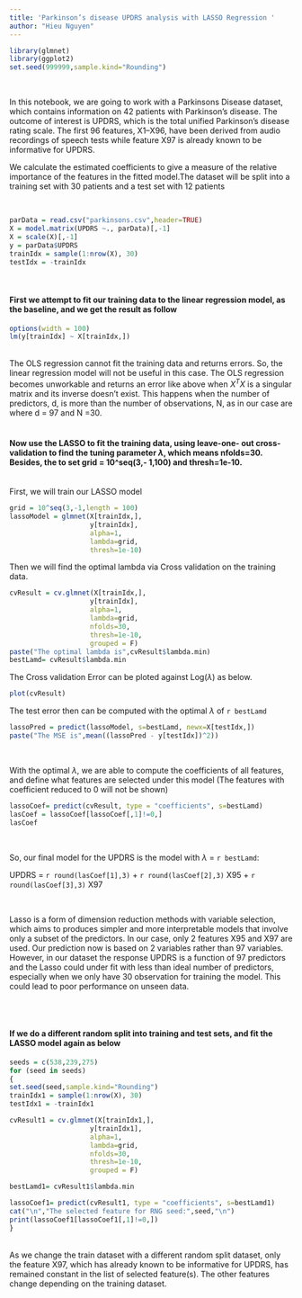 ---
title: 'Parkinson’s disease UPDRS analysis with LASSO Regression '
author: "Hieu Nguyen"
---

```{r,echo=FALSE,warning=FALSE}
library(glmnet)
library(ggplot2)
set.seed(999999,sample.kind="Rounding")
```

\

In this notebook, we are going to work with a Parkinsons Disease dataset, which contains information on 42 patients with Parkinson’s disease. The outcome of interest is UPDRS, which is the total unified Parkinson’s disease rating scale. The first 96 features, X1–X96, have been derived from audio recordings of speech tests while feature X97 is already known to be informative for UPDRS.
\

We calculate the estimated coefficients to give a measure of the relative importance of the features in the fitted model.The dataset will be split into a training set with 30 patients and a test set with 12 patients 

\

```{r,comment=NA}
parData = read.csv("parkinsons.csv",header=TRUE)
X = model.matrix(UPDRS ~., parData)[,-1]
X = scale(X)[,-1]
y = parData$UPDRS
trainIdx = sample(1:nrow(X), 30)
testIdx = -trainIdx
```

\

#### First we attempt to fit our training data to the linear regression model, as the baseline, and we get the result as follow

```{r,comment=NA}
options(width = 100)
lm(y[trainIdx] ~ X[trainIdx,])
```
\
The OLS regression cannot fit the training data and returns errors. So, the linear regression model will not be useful in this case. 
The OLS regression becomes unworkable and returns an error like above when $X^TX$ is a singular matrix and its inverse doesn’t exist. This happens when the number of predictors, d, is more than the number of observations, N, as in our case are where d = 97 and N =30.
\
\

#### Now use the LASSO to fit the training data, using leave-one- out cross-validation to find the tuning parameter $\lambda$, which means nfolds=30. Besides, the to set grid = 10^seq(3,- 1,100) and thresh=1e-10. 

\
First, we will train our LASSO model 

```{r,comment=NA}
grid = 10^seq(3,-1,length = 100)
lassoModel = glmnet(X[trainIdx,],
                    y[trainIdx],
                    alpha=1,
                    lambda=grid,
                    thresh=1e-10)
```

Then we will find the optimal lambda via Cross validation on the training data.

```{r,comment=NA}
cvResult = cv.glmnet(X[trainIdx,],
                    y[trainIdx],
                    alpha=1,
                    lambda=grid,
                    nfolds=30,
                    thresh=1e-10,
                    grouped = F)
paste("The optimal lambda is",cvResult$lambda.min)
bestLamd= cvResult$lambda.min
```

The Cross validation Error can be ploted against Log($\lambda$) as below.

```{r}
plot(cvResult)

```

The test error then can be computed with the optimal $\lambda$ of `r bestLamd`

```{r,comment=NA}
lassoPred = predict(lassoModel, s=bestLamd, newx=X[testIdx,])
paste("The MSE is",mean((lassoPred - y[testIdx])^2))
```
\

With the optimal $\lambda$, we are able to compute the coefficients of all features, and define what features are selected under this model (The features with coefficient reduced to 0 will not be shown)

```{r,comment=NA}
lassoCoef= predict(cvResult, type = "coefficients", s=bestLamd)
lasCoef = lassoCoef[lassoCoef[,1]!=0,]
lasCoef
```

\

So, our final model for the UPDRS is the model with $\lambda$ = `r bestLamd`: 

UPDRS = `r round(lasCoef[1],3)` + `r round(lasCoef[2],3)` X95 + `r round(lasCoef[3],3)` X97

\

Lasso is a form of dimension reduction methods with variable selection, which aims to produces simpler and more interpretable models that involve only a subset of the predictors. In our case, only 2 features X95 and X97 are used.  Our prediction now is based on 2 variables rather than 97 variables. However, in our dataset the response UPDRS is a function of 97 predictors and the Lasso could under fit with less than ideal number of predictors, especially when we only have 30 observation for training the model. This could lead to poor performance on unseen data.

\
\

#### If we do a different random split into training and test sets, and fit the LASSO model again as below

```{r,warning=FALSE,comment=NA}
seeds = c(538,239,275)
for (seed in seeds)
{
set.seed(seed,sample.kind="Rounding")
trainIdx1 = sample(1:nrow(X), 30)
testIdx1 = -trainIdx1

cvResult1 = cv.glmnet(X[trainIdx1,],
                    y[trainIdx1],
                    alpha=1,
                    lambda=grid,
                    nfolds=30,
                    thresh=1e-10,
                    grouped = F)

bestLamd1= cvResult1$lambda.min

lassoCoef1= predict(cvResult1, type = "coefficients", s=bestLamd1)
cat("\n","The selected feature for RNG seed:",seed,"\n")
print(lassoCoef1[lassoCoef1[,1]!=0,])
}
```

\
As we change the train dataset with a different random split dataset, only the feature X97, which has already known to be informative for UPDRS, has remained constant in the list of selected feature(s). The other features change depending on the training dataset.
